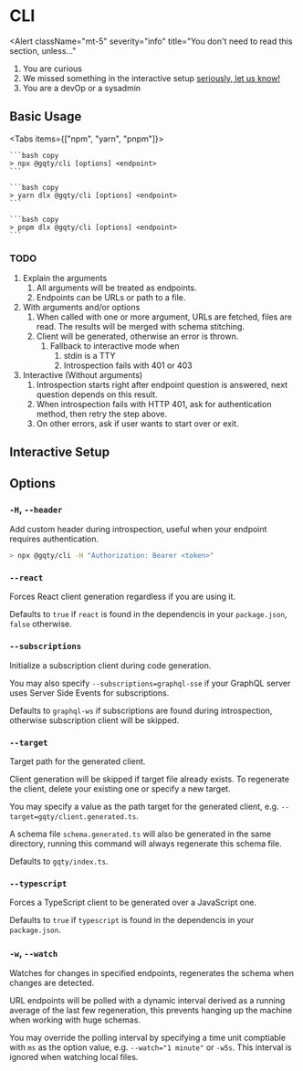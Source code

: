 
# CLI

<Alert
  className="mt-5"
  severity="info"
  title="You don't need to read this section, unless..."
  >

1. You are curious
1. We missed something in the interactive setup [seriously, let us know!](https://github.com/gqty-dev/gqty/issues/new)
1. You are a devOp or a sysadmin

</Alert>

## Basic Usage

<Tabs items={["npm", "yarn", "pnpm"]}>
  <Tab>

    ```bash copy
    > npx @gqty/cli [options] <endpoint>
    ```

  </Tab>
  <Tab>

    ```bash copy
    > yarn dlx @gqty/cli [options] <endpoint>
    ```

  </Tab>

  <Tab>

    ```bash copy
    > pnpm dlx @gqty/cli [options] <endpoint>
    ```

  </Tab>
</Tabs>

### TODO

1. Explain the arguments
   1. All arguments will be treated as endpoints.
   1. Endpoints can be URLs or path to a file.
1. With arguments and/or options
   1. When called with one or more argument, URLs are fetched, files are read. The
      results will be merged with schema stitching.
   1. Client will be generated, otherwise an error is thrown.
      1. Fallback to interactive mode when
         1. stdin is a TTY
         1. Introspection fails with 401 or 403
1. Interactive (Without arguments)
   1. Introspection starts right after endpoint question is answered,
      next question depends on this result.
   1. When introspection fails with HTTP 401, ask for authentication method,
      then retry the step above.
   1. On other errors, ask if user wants to start over or exit.

## Interactive Setup

## Options

### `-H`, `--header`

Add custom header during introspection, useful when your endpoint requires authentication.

```bash copy
> npx @gqty/cli -H "Authorization: Bearer <token>"
```

### `--react`

Forces React client generation regardless if you are using it.

Defaults to `true` if `react` is found in the dependencis in your `package.json`,
`false` otherwise.

### `--subscriptions`

Initialize a subscription client during code generation.

You may also specify `--subscriptions=graphql-sse` if your GraphQL server uses
Server Side Events for subscriptions.

Defaults to `graphql-ws` if subscriptions are found during introspection,
otherwise subscription client will be skipped.

### `--target`

Target path for the generated client.

Client generation will be skipped if target file already exists. To regenerate
the client, delete your existing one or specify a new target.

You may specify a value as the path target for the generated client, e.g.
`--target=gqty/client.generated.ts`.

A schema file `schema.generated.ts` will also be generated in the same
directory, running this command will always regenerate this schema file.

Defaults to `gqty/index.ts`.

### `--typescript`

Forces a TypeScript client to be generated over a JavaScript one.

Defaults to `true` if `typescript` is found in the dependencis in your
`package.json`.

### `-w`, `--watch`

Watches for changes in specified endpoints, regenerates the schema when changes
are detected.

URL endpoints will be polled with a dynamic interval derived as a running
average of the last few regeneration, this prevents hanging up the machine when
working with huge schemas.

You may override the polling interval by specifying a time unit comptiable with
`ms` as the option value, e.g. `--watch="1 minute"` or `-w5s`. This interval is
ignored when watching local files.
